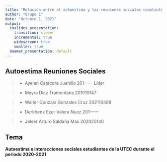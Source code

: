 ```yaml
---
title: "Relación entre el autoestima y las reuniones sociales constantes"
author: "Grupo 1"
date: "Octubre 1, 2021"
output:
  ioslides_presentation: 
    transition: slower
    incremental: true
    widescreen: true
    smaller: true
  beamer_presentation: default
---
```



## Autoestima Reuniones Sociales

>- Ayelen Catacora Juanillo  201------  Líder

>- Mayra Díaz Tramontana 201910147

>- Walter Gonzalo Gonzales Cruz 202110468

>- Derkhenz Ezer Valera Nuez 201------

>- Jelser Arturo Saldaña Mas 202020140

## Tema{.smaller}

**Autoestima e interacciones sociales estudiantes de la UTEC durante el periodo 2020-2021**

